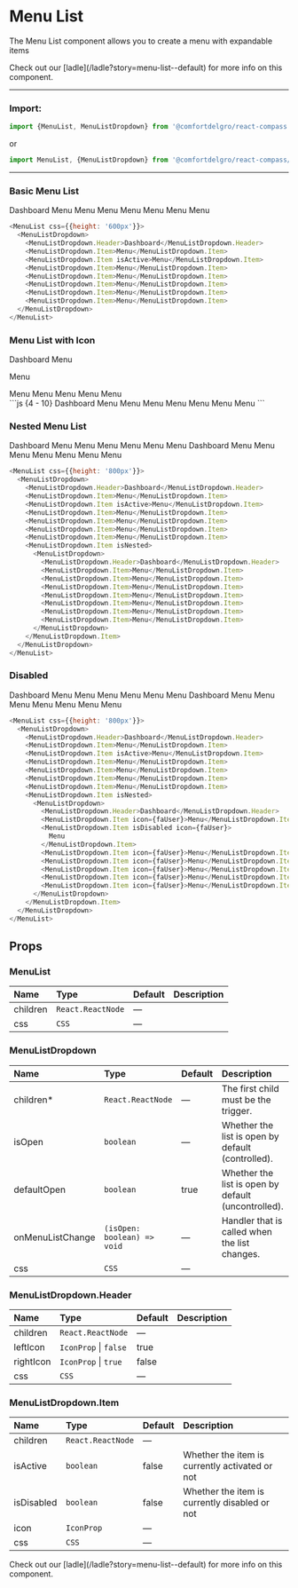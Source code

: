 
# Menu List

The Menu List component allows you to create a menu with expandable items

<Callout>
  Check out our [ladle](/ladle?story=menu-list--default) for more info on this
  component.
</Callout>

---

### Import:

```js
import {MenuList, MenuListDropdown} from '@comfortdelgro/react-compass'
```

or

```js
import MenuList, {MenuListDropdown} from '@comfortdelgro/react-compass/MenuList'
```

---

### Basic Menu List

<section className={styles.avatarShowcaseContainer}>
  <MenuList css={{height: '600px'}}>
    <MenuListDropdown>
      <MenuListDropdown.Header>Dashboard</MenuListDropdown.Header>
      <MenuListDropdown.Item>Menu</MenuListDropdown.Item>
      <MenuListDropdown.Item isActive>Menu</MenuListDropdown.Item>
      <MenuListDropdown.Item>Menu</MenuListDropdown.Item>
      <MenuListDropdown.Item>Menu</MenuListDropdown.Item>
      <MenuListDropdown.Item>Menu</MenuListDropdown.Item>
      <MenuListDropdown.Item>Menu</MenuListDropdown.Item>
      <MenuListDropdown.Item>Menu</MenuListDropdown.Item>
    </MenuListDropdown>
  </MenuList>
</section>

```js
<MenuList css={{height: '600px'}}>
  <MenuListDropdown>
    <MenuListDropdown.Header>Dashboard</MenuListDropdown.Header>
    <MenuListDropdown.Item>Menu</MenuListDropdown.Item>
    <MenuListDropdown.Item isActive>Menu</MenuListDropdown.Item>
    <MenuListDropdown.Item>Menu</MenuListDropdown.Item>
    <MenuListDropdown.Item>Menu</MenuListDropdown.Item>
    <MenuListDropdown.Item>Menu</MenuListDropdown.Item>
    <MenuListDropdown.Item>Menu</MenuListDropdown.Item>
    <MenuListDropdown.Item>Menu</MenuListDropdown.Item>
  </MenuListDropdown>
</MenuList>
```

### Menu List with Icon

<section className={styles.avatarShowcaseContainer}>
  <MenuList css={{height: '600px'}}>
    <MenuListDropdown>
      <MenuListDropdown.Header>Dashboard</MenuListDropdown.Header>
      <MenuListDropdown.Item icon={faUser}>Menu</MenuListDropdown.Item>
      <MenuListDropdown.Item isActive icon={faUser}>
        <p style={{marginTop: '0'}}>Menu</p>
      </MenuListDropdown.Item>
      <MenuListDropdown.Item icon={faUser}>Menu</MenuListDropdown.Item>
      <MenuListDropdown.Item icon={faUser}>Menu</MenuListDropdown.Item>
      <MenuListDropdown.Item icon={faUser}>Menu</MenuListDropdown.Item>
      <MenuListDropdown.Item icon={faUser}>Menu</MenuListDropdown.Item>
      <MenuListDropdown.Item icon={faUser}>Menu</MenuListDropdown.Item>
    </MenuListDropdown>
  </MenuList>
</section>
```js {4 - 10}
<MenuList css={{height: '600px'}}>
  <MenuListDropdown>
    <MenuListDropdown.Header>Dashboard</MenuListDropdown.Header>
    <MenuListDropdown.Item icon={faUser}>Menu</MenuListDropdown.Item>
    <MenuListDropdown.Item isActive icon={faUser}>
      Menu
    </MenuListDropdown.Item>
    <MenuListDropdown.Item icon={faUser}>Menu</MenuListDropdown.Item>
    <MenuListDropdown.Item icon={faUser}>Menu</MenuListDropdown.Item>
    <MenuListDropdown.Item icon={faUser}>Menu</MenuListDropdown.Item>
    <MenuListDropdown.Item icon={faUser}>Menu</MenuListDropdown.Item>
    <MenuListDropdown.Item icon={faUser}>Menu</MenuListDropdown.Item>
  </MenuListDropdown>
</MenuList>
```

### Nested Menu List

<section className={styles.avatarShowcaseContainer}>
  <MenuList css={{height: '800px'}}>
    <MenuListDropdown>
      <MenuListDropdown.Header>Dashboard</MenuListDropdown.Header>
      <MenuListDropdown.Item>Menu</MenuListDropdown.Item>
      <MenuListDropdown.Item isActive>Menu</MenuListDropdown.Item>
      <MenuListDropdown.Item>Menu</MenuListDropdown.Item>
      <MenuListDropdown.Item>Menu</MenuListDropdown.Item>
      <MenuListDropdown.Item>Menu</MenuListDropdown.Item>
      <MenuListDropdown.Item>Menu</MenuListDropdown.Item>
      <MenuListDropdown.Item isNested>
        <MenuListDropdown>
          <MenuListDropdown.Header>Dashboard</MenuListDropdown.Header>
          <MenuListDropdown.Item>Menu</MenuListDropdown.Item>
          <MenuListDropdown.Item>Menu</MenuListDropdown.Item>
          <MenuListDropdown.Item>Menu</MenuListDropdown.Item>
          <MenuListDropdown.Item>Menu</MenuListDropdown.Item>
          <MenuListDropdown.Item>Menu</MenuListDropdown.Item>
          <MenuListDropdown.Item>Menu</MenuListDropdown.Item>
          <MenuListDropdown.Item>Menu</MenuListDropdown.Item>
        </MenuListDropdown>
      </MenuListDropdown.Item>
    </MenuListDropdown>
  </MenuList>
</section>

```js {10}
<MenuList css={{height: '800px'}}>
  <MenuListDropdown>
    <MenuListDropdown.Header>Dashboard</MenuListDropdown.Header>
    <MenuListDropdown.Item>Menu</MenuListDropdown.Item>
    <MenuListDropdown.Item isActive>Menu</MenuListDropdown.Item>
    <MenuListDropdown.Item>Menu</MenuListDropdown.Item>
    <MenuListDropdown.Item>Menu</MenuListDropdown.Item>
    <MenuListDropdown.Item>Menu</MenuListDropdown.Item>
    <MenuListDropdown.Item>Menu</MenuListDropdown.Item>
    <MenuListDropdown.Item isNested>
      <MenuListDropdown>
        <MenuListDropdown.Header>Dashboard</MenuListDropdown.Header>
        <MenuListDropdown.Item>Menu</MenuListDropdown.Item>
        <MenuListDropdown.Item>Menu</MenuListDropdown.Item>
        <MenuListDropdown.Item>Menu</MenuListDropdown.Item>
        <MenuListDropdown.Item>Menu</MenuListDropdown.Item>
        <MenuListDropdown.Item>Menu</MenuListDropdown.Item>
        <MenuListDropdown.Item>Menu</MenuListDropdown.Item>
        <MenuListDropdown.Item>Menu</MenuListDropdown.Item>
      </MenuListDropdown>
    </MenuListDropdown.Item>
  </MenuListDropdown>
</MenuList>
```

### Disabled

<section className={styles.avatarShowcaseContainer}>
  <MenuList css={{height: '800px'}}>
    <MenuListDropdown>
      <MenuListDropdown.Header>Dashboard</MenuListDropdown.Header>
      <MenuListDropdown.Item>Menu</MenuListDropdown.Item>
      <MenuListDropdown.Item isActive>Menu</MenuListDropdown.Item>
      <MenuListDropdown.Item>Menu</MenuListDropdown.Item>
      <MenuListDropdown.Item>Menu</MenuListDropdown.Item>
      <MenuListDropdown.Item>Menu</MenuListDropdown.Item>
      <MenuListDropdown.Item>Menu</MenuListDropdown.Item>
      <MenuListDropdown.Item isNested>
        <MenuListDropdown>
          <MenuListDropdown.Header>Dashboard</MenuListDropdown.Header>
          <MenuListDropdown.Item icon={faUser}>Menu</MenuListDropdown.Item>
          <MenuListDropdown.Item isDisabled icon={faUser}>
            Menu
          </MenuListDropdown.Item>
          <MenuListDropdown.Item icon={faUser}>Menu</MenuListDropdown.Item>
          <MenuListDropdown.Item icon={faUser}>Menu</MenuListDropdown.Item>
          <MenuListDropdown.Item icon={faUser}>Menu</MenuListDropdown.Item>
          <MenuListDropdown.Item icon={faUser}>Menu</MenuListDropdown.Item>
          <MenuListDropdown.Item icon={faUser}>Menu</MenuListDropdown.Item>
        </MenuListDropdown>
      </MenuListDropdown.Item>
    </MenuListDropdown>
  </MenuList>
</section>

```js {13}
<MenuList css={{height: '800px'}}>
  <MenuListDropdown>
    <MenuListDropdown.Header>Dashboard</MenuListDropdown.Header>
    <MenuListDropdown.Item>Menu</MenuListDropdown.Item>
    <MenuListDropdown.Item isActive>Menu</MenuListDropdown.Item>
    <MenuListDropdown.Item>Menu</MenuListDropdown.Item>
    <MenuListDropdown.Item>Menu</MenuListDropdown.Item>
    <MenuListDropdown.Item>Menu</MenuListDropdown.Item>
    <MenuListDropdown.Item>Menu</MenuListDropdown.Item>
    <MenuListDropdown.Item isNested>
      <MenuListDropdown>
        <MenuListDropdown.Header>Dashboard</MenuListDropdown.Header>
        <MenuListDropdown.Item icon={faUser}>Menu</MenuListDropdown.Item>
        <MenuListDropdown.Item isDisabled icon={faUser}>
          Menu
        </MenuListDropdown.Item>
        <MenuListDropdown.Item icon={faUser}>Menu</MenuListDropdown.Item>
        <MenuListDropdown.Item icon={faUser}>Menu</MenuListDropdown.Item>
        <MenuListDropdown.Item icon={faUser}>Menu</MenuListDropdown.Item>
        <MenuListDropdown.Item icon={faUser}>Menu</MenuListDropdown.Item>
        <MenuListDropdown.Item icon={faUser}>Menu</MenuListDropdown.Item>
      </MenuListDropdown>
    </MenuListDropdown.Item>
  </MenuListDropdown>
</MenuList>
```

## Props

### MenuList

| Name     | Type              | Default | Description |
| :------- | :---------------- | :------ | :---------- |
| children | `React.ReactNode` | —       |             |
| css      | `CSS`             | —       |             |

### MenuListDropdown

| Name             | Type                        | Default | Description                                         |
| :--------------- | :-------------------------- | :------ | :-------------------------------------------------- |
| children\*       | `React.ReactNode`           | —       | The first child must be the trigger.                |
| isOpen           | `boolean`                   | —       | Whether the list is open by default (controlled).   |
| defaultOpen      | `boolean`                   | true    | Whether the list is open by default (uncontrolled). |
| onMenuListChange | `(isOpen: boolean) => void` | —       | Handler that is called when the list changes.       |
| css              | `CSS`                       | —       |                                                     |

### MenuListDropdown.Header

| Name      | Type                  | Default | Description |
| :-------- | :-------------------- | :------ | :---------- |
| children  | `React.ReactNode`     | —       |             |
| leftIcon  | `IconProp` \| `false` | true    |             |
| rightIcon | `IconProp` \| `true`  | false   |             |
| css       | `CSS`                 | —       |             |

### MenuListDropdown.Item

| Name       | Type              | Default | Description                                    |
| :--------- | :---------------- | :------ | :--------------------------------------------- |
| children   | `React.ReactNode` | —       |                                                |
| isActive   | `boolean`         | false   | Whether the item is currently activated or not |
| isDisabled | `boolean`         | false   | Whether the item is currently disabled or not  |
| icon       | `IconProp`        | —       |                                                |
| css        | `CSS`             | —       |                                                |

<Callout>
  Check out our [ladle](/ladle?story=menu-list--default) for more info on this
  component.
</Callout>

